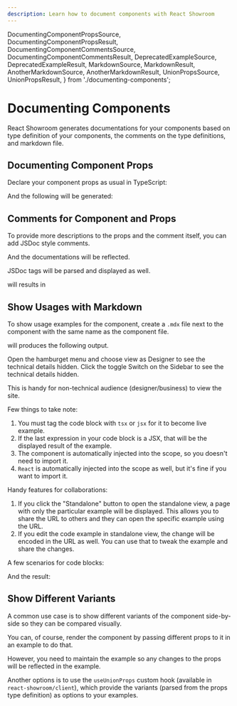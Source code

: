 ```yaml
---
description: Learn how to document components with React Showroom
---
```


  DocumentingComponentPropsSource,
  DocumentingComponentPropsResult,
  DocumentingComponentCommentsSource,
  DocumentingComponentCommentsResult,
  DeprecatedExampleSource,
  DeprecatedExampleResult,
  MarkdownSource,
  MarkdownResult,
  AnotherMarkdownSource,
  AnotherMarkdownResult,
  UnionPropsSource,
  UnionPropsResult,
} from './documenting-components';

# Documenting Components

React Showroom generates documentations for your components based on type definition of your components, the comments on the type definitions, and markdown file.

## Documenting Component Props

Declare your component props as usual in TypeScript:

<DocumentingComponentPropsSource />

And the following will be generated:

<DocumentingComponentPropsResult />

## Comments for Component and Props

To provide more descriptions to the props and the comment itself, you can add JSDoc style comments.

<DocumentingComponentCommentsSource />

And the documentations will be reflected.

<DocumentingComponentCommentsResult />

JSDoc tags will be parsed and displayed as well.

<DeprecatedExampleSource />

will results in

<DeprecatedExampleResult />

## Show Usages with Markdown

To show usage examples for the component, create a `.mdx` file next to the component with the same name as the component file.

<MarkdownSource />

will produces the following output.

<MarkdownResult />

<span className="block md:hidden">
  Open the hamburget menu and choose view as Designer to see the technical
  details hidden.
</span>

<span className="hidden md:block">
  Click the toggle Switch on the Sidebar to see the technical details hidden.
</span>

This is handy for non-technical audience (designer/business) to view the site.

Few things to take note:

1. You must tag the code block with `tsx` or `jsx` for it to become live example.
1. If the last expression in your code block is a JSX, that will be the displayed result of the example.
1. The component is automatically injected into the scope, so you doesn't need to import it.
1. `React` is automatically injected into the scope as well, but it's fine if you want to import it.

Handy features for collaborations:

1. If you click the "Standalone" button to open the standalone view, a page with only the particular example will be displayed. This allows you to share the URL to others and they can open the specific example using the URL.
1. If you edit the code example in standalone view, the change will be encoded in the URL as well. You can use that to tweak the example and share the changes.

A few scenarios for code blocks:

<AnotherMarkdownSource />

And the result:

<AnotherMarkdownResult />

## Show Different Variants

A common use case is to show different variants of the component side-by-side so they can be compared visually.

You can, of course, render the component by passing different props to it in an example to do that.

However, you need to maintain the example so any changes to the props will be reflected in the example.

Another options is to use the `useUnionProps` custom hook (available in `react-showroom/client`), which provide the variants (parsed from the props type definition) as options to your examples.

<UnionPropsSource />

<UnionPropsResult />
